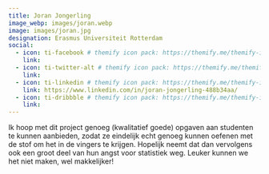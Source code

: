 ```yaml
---
title: Joran Jongerling
image_webp: images/joran.webp
image: images/joran.jpg
designation: Erasmus Universiteit Rotterdam
social:
  - icon: ti-facebook # themify icon pack: https://themify.me/themify-icons
    link:
  - icon: ti-twitter-alt # themify icon pack: https://themify.me/themify-icons
    link:
  - icon: ti-linkedin # themify icon pack: https://themify.me/themify-icons
    link: https://www.linkedin.com/in/joran-jongerling-488b34aa/
  - icon: ti-dribbble # themify icon pack: https://themify.me/themify-icons
    link:
---
```


Ik hoop met dit project genoeg (kwalitatief goede) opgaven aan studenten te kunnen aanbieden, zodat ze eindelijk echt genoeg kunnen oefenen met de stof om het in de vingers te krijgen. Hopelijk neemt dat dan vervolgens ook een groot deel van hun angst voor statistiek weg. Leuker kunnen we het niet maken, wel makkelijker!          
